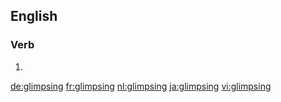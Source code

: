 ==English==

===Verb===
{{head|en}}

# {{present participle of|glimpse|lang=en}}

[[de:glimpsing]]
[[fr:glimpsing]]
[[nl:glimpsing]]
[[ja:glimpsing]]
[[vi:glimpsing]]